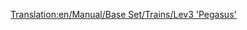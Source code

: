 [[Translation:en/Manual/Base Set/Trains/Lev3 'Pegasus']]
{{es/Manual/Base Set/Trains/Trenes|Imagen=[[File:en/Manual/Base Set/Trains/Lev3pegasus.png]]
|Nombre=Lev3 'Pegasus'
|Precio=192.186 € (96.093 £)
|Velocidad=480 km/h (300 mph)
|Peso=130 t
|Potencia=15.000 CV (11,185 kW)
|Coste-anual=7.142 € (3.571 £)
|Diseño=2035
|Duración=20
|Capacidad=--
|Descripción=Todavía no hay una descripción disponible sobre esta máquina de tren. Si usted sabe algo acerca de este tren, no dude en editar esta página y añadirla.
|Vida-real=No existe todavía un equivalente de la vida real para este tren. Tal vez en algunos años, cuando la [https://www.wikipedia.org/wiki/es:Tren de levitación magnética levitación magnética] se haya convertido en una tecnología real, quizás usted pueda poner una máquina MagLew de primera generación aquí.
}}